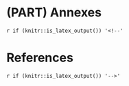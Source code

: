 # (PART) Annexes {-}

`r if (knitr::is_latex_output()) '<!--'`

# References

`r if (knitr::is_latex_output()) '-->'`
